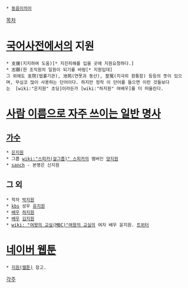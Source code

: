  * [[동음이의어]]

[[목차]]

= [[국어]]사전에서의 지원 =
 * 支援(지지하여 도움)[* 지진피해를 입을 곳에 지원요청하다.]
 * 志願(한 조직원의 일원이 되기를 바람[* 지원입대]
 그 외에도 支院(법률기관), 池苑(연못과 동산), 至冤(지극히 원통함) 등등의 뜻이 있으며, 무심코 많이 사용하는 단어이다. 하지만 정작 이 단어를 들으면 이런 것들보다는  [wiki:"은지원" 초딩]이라든가 [wiki:"하지원" 여배우]를 더 떠올린다.


= [[사람 이름으로 자주 쓰이는 일반 명사]] =
== [[가수]] ==
 * [[은지원]]
 * 그룹 [[wiki:"스피카(걸그룹)" 스피카]]의 멤버인 [[양지원]]
 * [[sanch]] - 본명은 신지원
== 그 외 == 
 * 학자 [[박지원]]
 * [[kbs]] 성우 [[유지원]]
 * [[배우]] [[하지원]]
 * [[배우]] [[김지원]]
 * [[wiki: "여왕의 교실(MBC)"여왕의 교실]]의 여자 배우 윤지원. [https://twitter.com/yuldion 트위터]

= [[네이버 웹툰]] =

 * [[지원(웹툰)]] 참고.

[[각주]]
